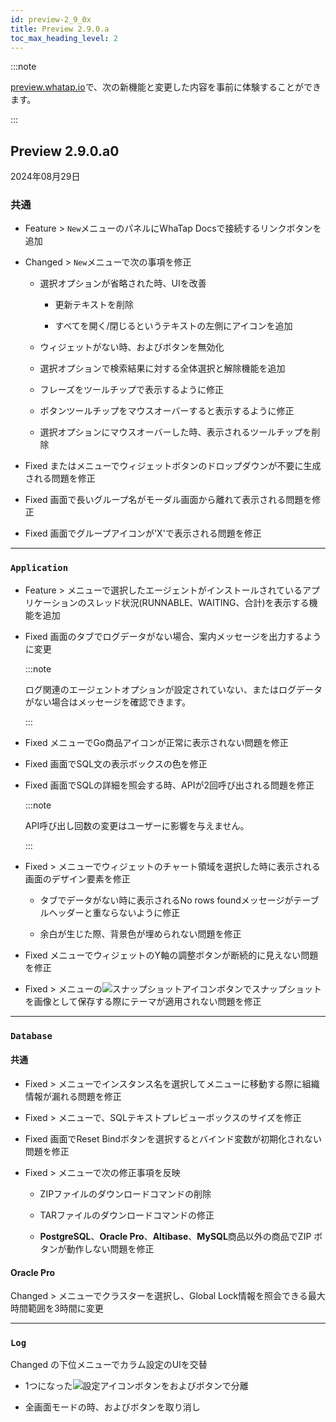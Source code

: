 ```yaml
---
id: preview-2_9_0x
title: Preview 2.9.0.a
toc_max_heading_level: 2
---
```


<head>
<meta name="robots" content="noindex, nofollow"/>
</head>

:::note

[preview.whatap.io](https://preview.whatap.io)で、次の新機能と変更した内容を事前に体験することができます。 

:::

## Preview 2.9.0.a0

2024年08月29日

<div class='indentTab'>

### 共通

- <Status priority='1'>Feature</Status> <Cmdname sid="side_analysis" className="uitext" /> &gt; <Cmdname sid="side_counter" className="uitext" /> <code className="newfunc">New</code>メニューの<Cmdname sid="metric" className="uitext" />パネルにWhaTap Docsで接続するリンクボタンを追加

- <Status priority='1'>Changed</Status> <Cmdname sid="side_analysis" className="uitext" /> &gt; <Cmdname sid="side_metricsChart" className="uitext" /> <code className="newfunc">New</code>メニューで次の事項を修正

  - <Cmdname sid="target" className="uitext" />選択オプションが省略された時、UIを改善

    - 更新テキストを削除

    - すべてを開く/閉じるというテキストの左側にアイコンを追加

  - ウィジェットがない時、<Cmdname sid="BTN08226" className="uitext" />および<Cmdname sid="download" className="uitext" />ボタンを無効化

  - <Cmdname sid="target" className="uitext" />選択オプションで検索結果に対する全体選択と解除機能を追加

  - <Cmdname sid="DSC08214" className="uitext" />フレーズをツールチップで表示するように修正

  - <Cmdname sid="select_all" className="uitext" />ボタンツールチップをマウスオーバーすると表示するように修正

  - <Cmdname sid="time" className="uitext" />選択オプションにマウスオーバーした時、表示されるツールチップを削除

- <Status priority='0'>Fixed</Status> <Cmdname sid="side_integratedFlexboard" className="uitext" />または<Cmdname sid="side_flexboard" className="uitext" />メニューでウィジェットボタンのドロップダウンが不要に生成される問題を修正

- <Status priority='0'>Fixed</Status> <Cmdname sid="TLT07929" className="uitext" />画面で長いグループ名がモーダル画面から離れて表示される問題を修正

- <Status priority='0'>Fixed</Status> <Cmdname sid="group_management_delete" className="uitext" type="group" />画面でグループアイコンが'X'で表示される問題を修正

---

### `Application`

- <Status priority='1'>Feature</Status> <Cmdname sid="side_agentsConfiguration" className="uitext" /> &gt; <Cmdname sid="side_threadList" className="uitext" />メニューで選択したエージェントがインストールされているアプリケーションのスレッド状況(RUNNABLE、WAITING、合計)を表示する機能を追加

- <Status priority='2'>Fixed</Status> <Cmdname sid="TTL06209" className="uitext" />画面の<Cmdname sid="TTL06128" className="uitext" />タブでログデータがない場合、案内メッセージを出力するように変更

  :::note

  ログ関連のエージェントオプションが設定されていない、またはログデータがない場合はメッセージを確認できます。

  :::

- <Status priority='0'>Fixed</Status> <Cmdname sid="side_netstatTopology" className="uitext" />メニューでGo商品アイコンが正常に表示されない問題を修正

- <Status priority='0'>Fixed</Status> <Cmdname sid="TTL06209" className="uitext" />画面でSQL文の表示ボックスの色を修正

- <Status priority='0'>Fixed</Status> <Cmdname sid="TTL06209" className="uitext" />画面でSQLの詳細を照会する時、APIが2回呼び出される問題を修正

  :::note

  API呼び出し回数の変更はユーザーに影響を与えません。

  :::

- <Status priority='0'>Fixed</Status> <Cmdname sid="side_dashboard" className="uitext" /> &gt; <Cmdname sid="side_appDashboard" className="uitext" />メニューで<Cmdname sid="AA002" className="uitext" />ウィジェットのチャート領域を選択した時に表示される <Cmdname sid="acttx" className="uitext" />画面のデザイン要素を修正

  - <Cmdname sid="top_ten" className="uitext" />タブでデータがない時に表示される<UI>No rows found</UI>メッセージがテーブルヘッダーと重ならないように修正

  - 余白が生じた際、背景色が埋められない問題を修正

- <Status priority='0'>Fixed</Status> <Cmdname sid="side_dashboard" className="uitext" />メニューで<Cmdname sid="AA005" className="uitext" />ウィジェットのY軸の調整ボタンが断続的に見えない問題を修正

- <Status priority='0'>Fixed</Status> <Cmdname sid="side_analysis" className="uitext" /> &gt; <Cmdname sid="side_stack" className="uitext" />メニューの![スナップショットアイコン](/img/ic-camera.svg)ボタンでスナップショットを画像として保存する際にテーマが適用されない問題を修正

---

### `Database`

#### 共通

- <Status priority='0'>Fixed</Status> <Cmdname sid="side_dashboard" className="uitext" /> &gt; <Cmdname sid="side_instanceList" className="uitext" />メニューでインスタンス名を選択して<Cmdname sid="side_dbMonitoring" className="uitext" />メニューに移動する際に組織情報が漏れる問題を修正

- <Status priority='0'>Fixed</Status> <Cmdname sid="side_reportStat" className="uitext" /> &gt; <Cmdname sid="side_dbSqlStat" className="uitext" />メニューで、SQLテキストプレビューボックスのサイズを修正

- <Status priority='0'>Fixed</Status> <Cmdname sid="TTL06224" className="uitext" />画面で<UI>Reset Bind</UI>ボタンを選択するとバインド変数が初期化されない問題を修正

- <Status priority='0'>Fixed</Status> <Cmdname sid="side_management" className="uitext" /> &gt; <Cmdname sid="side_agentInstall" className="uitext" /> メニューで次の修正事項を反映

  - ZIPファイルのダウンロードコマンドの削除

  - TARファイルのダウンロードコマンドの修正

  - **PostgreSQL**、**Oracle Pro**、**Altibase**、**MySQL**商品以外の商品で<UI>ZIP</UI> <Cmdname sid="download" className="uitext" />ボタンが動作しない問題を修正

#### Oracle Pro

<Status priority='1'>Changed</Status> <Cmdname sid="side_analysis" className="uitext" /> &gt; <Cmdname sid="side_dbLockTree" className="uitext" />メニューでクラスターを選択し、Global Lock情報を照会できる最大時間範囲を3時間に変更

---

### `Log`

<Status priority='1'>Changed</Status> <Cmdname sid="side_log" className="uitext" />の下位メニューでカラム設定のUIを交替

- 1つになった![設定アイコン](/img/ico-setting.svg)<Cmdname sid="table_settings" className="uitext" />ボタンを<Cmdname sid="column_settings" className="uitext" />および<Cmdname sid="ITM08349" className="uitext" />ボタンで分離

- 全画面モードの時、<Cmdname sid="column_settings" className="uitext" />および<Cmdname sid="ITM08349" className="uitext" />ボタンを取り消し

</div>
